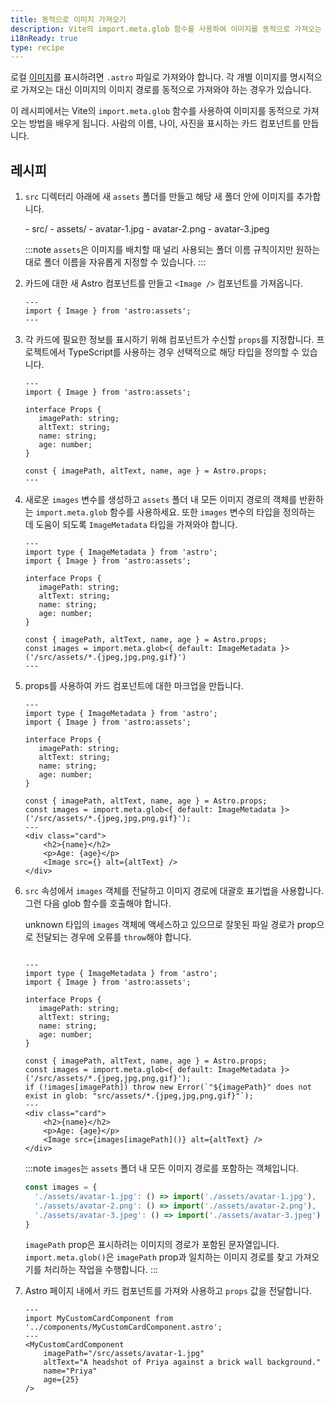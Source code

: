 ```yaml
---
title: 동적으로 이미지 가져오기
description: Vite의 import.meta.glob 함수를 사용하여 이미지를 동적으로 가져오는 방법을 알아보세요.
i18nReady: true
type: recipe
---
```



로컬 [이미지](/ko/guides/images/)를 표시하려면 `.astro` 파일로 가져와야 합니다. 각 개별 이미지를 명시적으로 가져오는 대신 이미지의 이미지 경로를 동적으로 가져와야 하는 경우가 있습니다.

이 레시피에서는 Vite의 `import.meta.glob` 함수를 사용하여 이미지를 동적으로 가져오는 방법을 배우게 됩니다. 사람의 이름, 나이, 사진을 표시하는 카드 컴포넌트를 만듭니다.

## 레시피

1. `src` 디렉터리 아래에 새 `assets` 폴더를 만들고 해당 새 폴더 안에 이미지를 추가합니다.

    <FileTree>
    - src/
      - assets/
        - avatar-1.jpg
        - avatar-2.png
        - avatar-3.jpeg
    </FileTree>

    :::note
    `assets`은 이미지를 배치할 때 널리 사용되는 폴더 이름 규칙이지만 원하는 대로 폴더 이름을 자유롭게 지정할 수 있습니다.
    ::: 

2. 카드에 대한 새 Astro 컴포넌트를 만들고 `<Image />` 컴포넌트를 가져옵니다.

    ```astro title="src/components/MyCustomCardComponent.astro" 
    ---
    import { Image } from 'astro:assets';
    ---
    ```

3. 각 카드에 필요한 정보를 표시하기 위해 컴포넌트가 수신할 `props`를 지정합니다. 프로젝트에서 TypeScript를 사용하는 경우 선택적으로 해당 타입을 정의할 수 있습니다.

    ```astro title="src/components/MyCustomCardComponent.astro" ins={4-9, 11}
    ---
    import { Image } from 'astro:assets';

    interface Props {
       imagePath: string;
       altText: string;
       name: string;
       age: number;
    }

    const { imagePath, altText, name, age } = Astro.props;
    ---
    ``` 

4. 새로운 `images` 변수를 생성하고 `assets` 폴더 내 모든 이미지 경로의 객체를 반환하는 `import.meta.glob` 함수를 사용하세요. 또한 `images` 변수의 타입을 정의하는 데 도움이 되도록 `ImageMetadata` 타입을 가져와야 합니다.

    ```astro title="src/components/MyCustomCardComponent.astro" ins={2, 13} "ImageMetadata"
    ---
    import type { ImageMetadata } from 'astro';
    import { Image } from 'astro:assets';

    interface Props {
       imagePath: string;
       altText: string;
       name: string;
       age: number;
    }
    
    const { imagePath, altText, name, age } = Astro.props;
    const images = import.meta.glob<{ default: ImageMetadata }>('/src/assets/*.{jpeg,jpg,png,gif}')
    ---
    ```
    

5. props를 사용하여 카드 컴포넌트에 대한 마크업을 만듭니다.

    ```astro title="src/components/MyCustomCardComponent.astro" ins={15-19} "<Image src={} alt={altText} />"
    ---
    import type { ImageMetadata } from 'astro';
    import { Image } from 'astro:assets';

    interface Props {
       imagePath: string;
       altText: string;
       name: string;
       age: number;
    }
    
    const { imagePath, altText, name, age } = Astro.props;
    const images = import.meta.glob<{ default: ImageMetadata }>('/src/assets/*.{jpeg,jpg,png,gif}');
    ---
    <div class="card">
        <h2>{name}</h2>
        <p>Age: {age}</p>
        <Image src={} alt={altText} />
    </div>
    ```

6. `src` 속성에서 `images` 객체를 전달하고 이미지 경로에 대괄호 표기법을 사용합니다. 그런 다음 glob 함수를 호출해야 합니다.

    unknown 타입의 `images` 객체에 액세스하고 있으므로 잘못된 파일 경로가 prop으로 전달되는 경우에 오류를 `throw`해야 합니다.
   
    ```astro title="src/components/MyCustomCardComponent.astro" ins="images[imagePath]()" ins={14}

    ---
    import type { ImageMetadata } from 'astro';
    import { Image } from 'astro:assets';

    interface Props {
       imagePath: string;
       altText: string;
       name: string;
       age: number;
    }
    
    const { imagePath, altText, name, age } = Astro.props;
    const images = import.meta.glob<{ default: ImageMetadata }>('/src/assets/*.{jpeg,jpg,png,gif}');
    if (!images[imagePath]) throw new Error(`"${imagePath}" does not exist in glob: "src/assets/*.{jpeg,jpg,png,gif}"`);
    ---
    <div class="card">
        <h2>{name}</h2>
        <p>Age: {age}</p>
        <Image src={images[imagePath]()} alt={altText} />
    </div>
    ```

    :::note
    `images`는 `assets` 폴더 내 모든 이미지 경로를 포함하는 객체입니다.

    ```js
    const images = {
      './assets/avatar-1.jpg': () => import('./assets/avatar-1.jpg'),
      './assets/avatar-2.png': () => import('./assets/avatar-2.png'),
      './assets/avatar-3.jpeg': () => import('./assets/avatar-3.jpeg')
    }
    ```

    `imagePath` prop은 표시하려는 이미지의 경로가 포함된 문자열입니다. `import.meta.glob()`은 `imagePath` prop과 일치하는 이미지 경로를 찾고 가져오기를 처리하는 작업을 수행합니다.
    ::: 

7. Astro 페이지 내에서 카드 컴포넌트를 가져와 사용하고 `props` 값을 전달합니다.

    ```astro title="src/pages/index.astro" 
    ---
    import MyCustomCardComponent from '../components/MyCustomCardComponent.astro';
    ---
    <MyCustomCardComponent 
        imagePath="/src/assets/avatar-1.jpg"
        altText="A headshot of Priya against a brick wall background."
        name="Priya"
        age={25}
    />
    ```